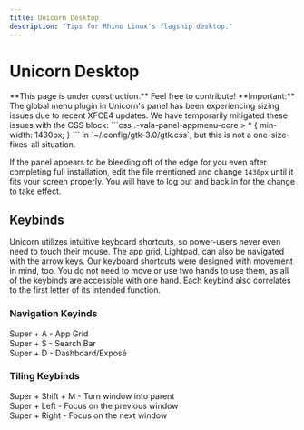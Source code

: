 ```yaml
---
title: Unicorn Desktop
description: "Tips for Rhino Linux's flagship desktop."
---
```



# Unicorn Desktop

<Callout type="warning" emoji="⚠">
  **This page is under construction.** Feel free to contribute!
</Callout>

<Callout emoji="ⓘ">
  **Important:** The global menu plugin in Unicorn's panel has been experiencing sizing issues due to recent XFCE4 updates. We have temporarily mitigated these issues with the CSS block:
```css
.-vala-panel-appmenu-core > * { min-width: 1430px; }
```
in `~/.config/gtk-3.0/gtk.css`, but this is not a one-size-fixes-all situation.

If the panel appears to be bleeding off of the edge for you even after completing full installation, edit the file mentioned and change `1430px` until it fits your screen properly. You will have to log out and back in for the change to take effect.
</Callout>

## Keybinds

Unicorn utilizes intuitive keyboard shortcuts, so power-users never even need to touch their mouse. The app grid, Lightpad, can also be navigated with the arrow keys. Our keyboard shortcuts were designed with movement in mind, too. You do not need to move or use two hands to use them, as all of the keybinds are accessible with one hand. Each keybind also correlates to the first letter of its intended function.

### Navigation Keyinds
<div className="nx-grid nx-grid-cols-3 nx-gap-2 nx-mt-2 nx-mb-4">
  <div className="nx-mt-4">
    <span className="nx-bg-site-200 nx-rounded-[0.25em] nx-p-2 nx-text-off-white">Super + A</span> - App Grid
  </div>

  <div className="nx-mt-4">
    <span className="nx-bg-site-200 nx-rounded-[0.25em] nx-p-2 nx-text-off-white">Super + S</span> - Search Bar
  </div>

  <div className="nx-mt-4">
    <span className="nx-bg-site-200 nx-rounded-[0.25em] nx-p-2 nx-text-off-white">Super + D</span> - Dashboard/Exposé
  </div>
</div>

### Tiling Keybinds
<div className="nx-grid nx-grid-cols-3 nx-gap-2 nx-mt-2 nx-mb-4">
  <div className="nx-mt-4">
    <span className="nx-bg-site-200 nx-rounded-[0.25em] nx-p-2 nx-text-off-white">Super + Shift + M</span> - Turn window into parent
  </div>

  <div className="nx-mt-4">
    <span className="nx-bg-site-200 nx-rounded-[0.25em] nx-p-2 nx-text-off-white">Super + Left</span> - Focus on the previous window
  </div>

  <div className="nx-mt-4">
    <span className="nx-bg-site-200 nx-rounded-[0.25em] nx-p-2 nx-text-off-white">Super + Right</span> - Focus on the next window
  </div>
</div>